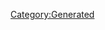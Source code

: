 {{Database/Costume/CostumeInfo
 |ID=132
 |DivaId=7
 |PrismCostumeId=12
 |Enabled=2
 |SkillId=3
 |EODICFLJAKO=False
 |AGBPBDODKBK=1
 |HMCOGDICFNB=1
 |LevelMax=5
 |HGBJODBCJDA=5
 |EGLDFPILJLG=0
 |GLEEPAFMPLO=True
 |IIELLEPEEFH=5390
}}
[[Category:Generated]]
